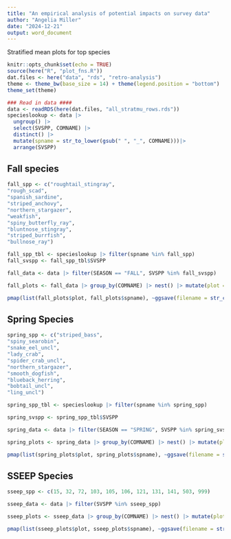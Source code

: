 ```yaml
---
title: "An empirical analysis of potential impacts on survey data"
author: "Angelia Miller"
date: "2024-12-21"
output: word_document
---
```

Stratified mean plots for top species 

```r
knitr::opts_chunk$set(echo = TRUE)
source(here("R", "plot_fns.R"))
dat.files <- here("data", "rds", "retro-analysis")
theme <- theme_bw(base_size = 14) + theme(legend.position = "bottom")
theme_set(theme)

### Read in data ####
data <- readRDS(here(dat.files, "all_stratmu_rows.rds"))
specieslookup <- data |> 
  ungroup() |>
  select(SVSPP, COMNAME) |> 
  distinct() |> 
  mutate(spname = str_to_lower(gsub(" ", "_", COMNAME)))|> 
  arrange(SVSPP)
```

## Fall species 
```r
fall_spp <- c("roughtail_stingray", 
"rough_scad",
"spanish_sardine",
"striped_anchovy",
"northern_stargazer",
"weakfish",
"spiny_butterfly_ray",
"bluntnose_stingray",
"striped_burrfish",
"bullnose_ray")

fall_spp_tbl <- specieslookup |> filter(spname %in% fall_spp)
fall_svspp <- fall_spp_tbl$SVSPP

fall_data <- data |> filter(SEASON == "FALL", SVSPP %in% fall_svspp)

```

```r

fall_plots <- fall_data |> group_by(COMNAME) |> nest() |> mutate(plot = map(data, ~plot.stratmu(., EST_YEAR, color = effort) + labs(title = str_to_sentence(COMNAME)) + facet_wrap(~str_to_title(.$SEASON)))) |> left_join(specieslookup, by = "COMNAME")

pmap(list(fall_plots$plot, fall_plots$spname), ~ggsave(filename = str_c(.y, "png", sep = "."), device = "png" , plot = .x, path = here("outputs", "manuscript", "all-species", "fall-stratmu"), width = 8, height = 5))

```


## Spring Species 
```r
spring_spp <- c("striped_bass",
"spiny_searobin",
"snake_eel_uncl",
"lady_crab",
"spider_crab_uncl",
"northern_stargazer",
"smooth_dogfish", 
"blueback_herring", 
"bobtail_uncl", 
"ling_uncl")

spring_spp_tbl <- specieslookup |> filter(spname %in% spring_spp)

spring_svspp <- spring_spp_tbl$SVSPP

spring_data <- data |> filter(SEASON == "SPRING", SVSPP %in% spring_svspp)

```

```r
spring_plots <- spring_data |> group_by(COMNAME) |> nest() |> mutate(plot = map(data, ~plot.stratmu(., EST_YEAR, color = effort) + labs(title = str_to_sentence(COMNAME)) + facet_wrap(~str_to_title(.$SEASON)))) |> left_join(specieslookup, by = "COMNAME")

pmap(list(spring_plots$plot, spring_plots$spname), ~ggsave(filename = str_c(.y, "png", sep = "."), device = "png" , plot = .x, path = here("outputs", "manuscript", "all-species", "spring-stratmu"), width = 8, height = 5))

```

## SSEEP Species

```r
sseep_spp <- c(15, 32, 72, 103, 105, 106, 121, 131, 141, 503, 999)

sseep_data <- data |> filter(SVSPP %in% sseep_spp)
```


```r
sseep_plots <- sseep_data |> group_by(COMNAME) |> nest() |> mutate(plot = map(data, ~plot.stratmu(., EST_YEAR, color = effort) + labs(title = str_to_sentence(COMNAME)) + facet_wrap(~str_to_title(.$SEASON)))) |> left_join(specieslookup, by = "COMNAME")

pmap(list(sseep_plots$plot, sseep_plots$spname), ~ggsave(filename = str_c(.y, "png", sep = "."), device = "png" , plot = .x, path = here("outputs", "manuscript", "SSEEP-species"), width = 10, height = 5))

```
